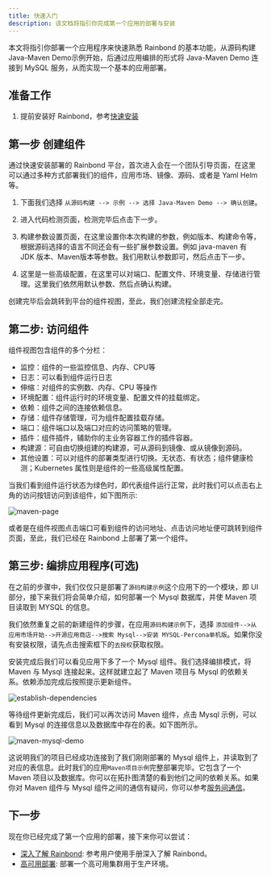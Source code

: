 ```yaml
---
title: 快速入门
description: 该文档将指引你完成第一个应用的部署与安装
---
```


本文将指引你部署一个应用程序来快速熟悉 Rainbond 的基本功能，从源码构建 Java-Maven Demo示例开始，后通过应用编排的形式将 Java-Maven Demo 连接到 MySQL 服务，从而实现一个基本的应用部署。

## 准备工作

1. 提前安装好 Rainbond，参考[快速安装](/docs/quick-start/quick-install)

## 第一步 创建组件

通过快速安装部署的 Rainbond 平台，首次进入会在一个团队引导页面，在这里可以通过多种方式部署我们的组件，应用市场、镜像、源码、或者是 Yaml Helm 等。  

1. 下面我们选择 `从源码构建 --> 示例 --> 选择 Java-Maven Demo --> 确认创建`。

2. 进入代码检测页面，检测完毕后点击下一步。

3. 构建参数设置页面，在这里设置你本次构建的参数，例如版本、构建命令等，根据源码选择的语言不同还会有一些扩展参数设置。例如 java-maven 有 JDK 版本、Maven版本等参数。我们用默认参数即可，然后点击下一步。

4. 这里是一些高级配置，在这里可以对端口、配置文件、环境变量、存储进行管理。这里我们依然用默认参数、然后点确认构建。

创建完毕后会跳转到平台的组件视图，至此，我们创建流程全部走完。

## 第二步: 访问组件

组件视图包含组件的多个分栏：
- 监控：组件的一些监控信息、内存、CPU等
- 日志：可以看到组件运行日志
- 伸缩：对组件的实例数、内存、CPU 等操作
- 环境配置：组件运行时的环境变量、配置文件的挂载绑定。
- 依赖：组件之间的连接依赖信息。
- 存储：组件存储管理，可为组件配置挂载存储。
- 端口：组件端口以及端口对应的访问策略的管理。
- 插件：组件插件，辅助你的主业务容器工作的插件容器。
- 构建源：可自由切换组建的构建源，可从源码到镜像、或从镜像到源码。
- 其他设置：可以对组件的部署类型进行切换。无状态、有状态；组件健康检测；Kubernetes 属性则是组件的一些高级属性配置。

当我们看到组件运行状态为绿色时，即代表组件运行正常，此时我们可以点击右上角的访问按钮访问到该组件，如下图所示:

![maven-page](https://grstatic.oss-cn-shanghai.aliyuncs.com/docs/5.7/docs/quick-start/maven-page.jpg)

或者是在组件视图点击端口可看到组件的访问地址、点击访问地址便可跳转到组件页面，至此，我们已经在 Rainbond 上部署了第一个组件。

## 第三步: 编排应用程序(可选)

在之前的步骤中，我们仅仅只是部署了`源码构建示例`这个应用下的一个模块，即 UI 部分，接下来我们将会简单介绍，如何部署一个 Mysql 数据库，并使 Maven 项目读取到 MYSQL 的信息。

我们依然重复之前的新建组件的步骤，在应用`源码构建示例`下，选择 `添加组件-->从应用市场开始-->开源应用商店-->搜索 Mysql-->安装 MYSQL-Percona单机版`。如果你没有安装权限，请先点击搜索框下的`去授权`获取权限。

安装完成后我们可以看见应用下多了一个 Mysql 组件。我们选择编排模式，将 Maven 与 Mysql 连接起来。这样就建立起了 Maven 项目与 Mysql 的依赖关系。依赖添加完成后按照提示更新组件。

![establish-dependencies](https://grstatic.oss-cn-shanghai.aliyuncs.com/docs/5.7/docs/quick-start/establish-dependencies.jpg)

等待组件更新完成后，我们可以再次访问 Maven 组件，点击 Mysql 示例，可以看到 Mysql 的连接信息以及数据库中存在的表。如下图所示。

![maven-mysql-demo](https://grstatic.oss-cn-shanghai.aliyuncs.com/docs/5.7/docs/quick-start/maven-mysql-demo.jpg)

这说明我们的项目已经成功连接到了我们刚刚部署的 Mysql 组件上，并读取到了对应的表信息。此时我们的应用`Maven项目示例`完整部署完毕。它包含了一个 Maven 项目以及数据库。你可以在拓扑图清楚的看到他们之间的依赖关系。如果你对 Maven 组件与 Mysql 组件之间的通信有疑问，你可以参考[服务间通信](/docs/micro-service/service-mesh/regist_and_discover)。

## 下一步

现在你已经完成了第一个应用的部署，接下来你可以尝试：
- [深入了解 Rainbond](/docs/use-manual): 参考用户使用手册深入了解 Rainbond。
- [高可用部署](/docs/installation/ha-deployment/): 部署一个高可用集群用于生产环境。
